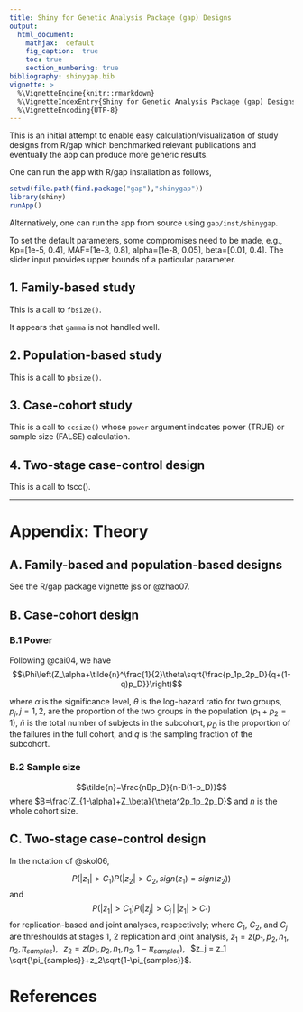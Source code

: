 ```yaml
---
title: Shiny for Genetic Analysis Package (gap) Designs
output:
  html_document:
    mathjax:  default
    fig_caption:  true
    toc: true
    section_numbering: true
bibliography: shinygap.bib
vignette: >
  %\VignetteEngine{knitr::rmarkdown}
  %\VignetteIndexEntry{Shiny for Genetic Analysis Package (gap) Designs}
  %\VignetteEncoding{UTF-8}
---
```


This is an initial attempt to enable easy calculation/visualization of study designs from R/gap which benchmarked relevant publications and eventually the app can produce more generic results.

One can run the app with R/gap installation as follows,

```r
setwd(file.path(find.package("gap"),"shinygap"))
library(shiny)
runApp()
```

Alternatively, one can run the app from source using `gap/inst/shinygap`.

To set the default parameters, some compromises need to be made, e.g., Kp=[1e-5, 0.4], MAF=[1e-3, 0.8], alpha=[1e-8, 0.05], beta=[0.01, 0.4]. The slider input provides upper bounds of a particular parameter.

## 1. Family-based study

This is a call to `fbsize()`.

It appears that `gamma` is not handled well.

## 2. Population-based study

This is a call to `pbsize()`.

## 3. Case-cohort study

This is a call to `ccsize()` whose `power` argument indcates power (TRUE) or sample size (FALSE) calculation.

## 4. Two-stage case-control design

This is a call to tscc().

---

# Appendix: Theory

## A. Family-based and population-based designs

See the R/gap package vignette jss or @zhao07.

## B. Case-cohort design

### B.1 Power

Following @cai04, we have
$$\Phi\left(Z_\alpha+\tilde{n}^\frac{1}{2}\theta\sqrt{\frac{p_1p_2p_D}{q+(1-q)p_D}}\right)$$

where $\alpha$ is the significance level, $\theta$ is the log-hazard ratio for
two groups, $p_j, j = 1, 2$, are the proportion of the two groups
in the population ($p_1 + p_2 = 1$), $\tilde{n}$ is the total number of subjects in the subcohort, $p_D$ is the proportion of the failures in
the full cohort, and $q$ is the sampling fraction of the subcohort.

### B.2 Sample size

$$\tilde{n}=\frac{nBp_D}{n-B(1-p_D)}$$ where $B=\frac{Z_{1-\alpha}+Z_\beta}{\theta^2p_1p_2p_D}$ and $n$ is the whole cohort size.

## C. Two-stage case-control design

In the notation of @skol06,

$$P(|z_1|>C_1)P(|z_2|>C_2,sign(z_1)=sign(z_2))$$ and $$P(|z_1|>C_1)P(|z_j|>C_j\,|\,|z_1|>C_1)$$
for replication-based and joint analyses, respectively; where $C_1$, $C_2$, and $C_j$
are threshoulds at stages 1, 2 replication and joint analysis,
$z_1 = z(p_1,p_2,n_1,n_2,\pi_{samples})$, $\,$
$z_2 = z(p_1,p_2,n_1,n_2,1-\pi_{samples})$, $\,$
$z_j = z_1 \sqrt{\pi_{samples}}+z_2\sqrt{1-\pi_{samples}}$.

# References
